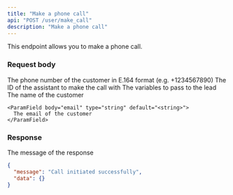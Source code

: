 ```yaml
---
title: "Make a phone call"
api: "POST /user/make_call"
description: "Make a phone call"
---
```


This endpoint allows you to make a phone call.

### Request body

<ParamField body="phone_number" type="string" required>
  The phone number of the customer in E.164 format (e.g. +1234567890)
</ParamField>

<ParamField body="assistant_id" type="integer" required>
  The ID of the assistant to make the call with
</ParamField>

<ParamField body="variables" type="object">
  The variables to pass to the lead
  
  <Expandable title="variables properties">
    <ParamField body="customer_name" type="string" default="<string>">
      The name of the customer
    </ParamField>
    
    <ParamField body="email" type="string" default="<string>">
      The email of the customer
    </ParamField>
  </Expandable>
</ParamField>

### Response

<ResponseField name="message" type="string" default="Call initiated successfully">
  The message of the response
</ResponseField>

<ResponseExample>

```json 200 Response
{
  "message": "Call initiated successfully",
  "data": {}
}
```

</ResponseExample>